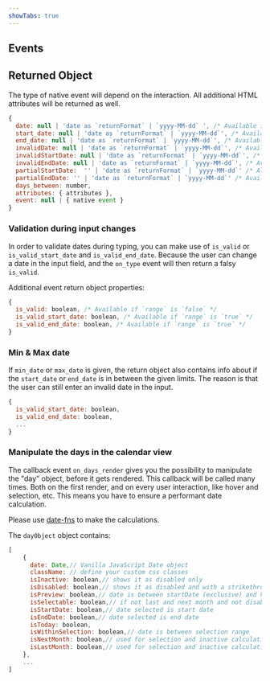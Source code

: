 ```yaml
---
showTabs: true
---
```



## Events

<PropertiesTable props={DatePickerEvents} />

## Returned Object

The type of native event will depend on the interaction.
All additional HTML attributes will be returned as well.

```js
{
  date: null | 'date as `returnFormat` | `yyyy-MM-dd` ', /* Available if `range` is `false` */
  start_date: null | 'date as `returnFormat` | `yyyy-MM-dd`', /* Available if `range` is `true` */
  end_date: null | 'date as `returnFormat` | `yyyy-MM-dd`', /* Available if `range` is `true` */
  invalidDate: null | 'date as `returnFormat` | `yyyy-MM-dd`', /* Available if `range` is `false` */
  invalidStartDate: null | 'date as `returnFormat` | ´yyyy-MM-dd`', /* Available if `range` is `true` */
  invalidEndDate: null | 'date as `returnFormat` | `yyyy-MM-dd`', /* Available if `range` is `true` */
  partialStartDate:  '' | 'date as `returnFormat` | `yyyy-MM-dd`' /* Always available */
  partialEndDate: '' | 'date as `returnFormat` | `yyyy-MM-dd`' /* Available if `range` is `true` */
  days_between: number,
  attributes: { attributes },
  event: null | { native event }
}
```

### Validation during input changes

In order to validate dates during typing, you can make use of `is_valid` or `is_valid_start_date` and `is_valid_end_date`. Because the user can change a date in the input field, and the `on_type` event will then return a falsy `is_valid`.

Additional event return object properties:

```js
{
  is_valid: boolean, /* Available if `range` is `false` */
  is_valid_start_date: boolean, /* Available if `range` is `true` */
  is_valid_end_date: boolean, /* Available if `range` is `true` */
}
```

### Min & Max date

If `min_date` or `max_date` is given, the return object also contains info about if the `start_date` or `end_date` is in between the given limits. The reason is that the user can still enter an invalid date in the input.

```js
{
  is_valid_start_date: boolean,
  is_valid_end_date: boolean,
  ...
}
```

### Manipulate the days in the calendar view

The callback event `on_days_render` gives you the possibility to manipulate the "day" object, before it gets rendered. This callback will be called many times. Both on the first render, and on every user interaction, like hover and selection, etc. This means you have to ensure a performant date calculation.

Please use [date-fns](https://date-fns.org) to make the calculations.

<VisibleWhenNotVisualTest>
  <DatePickerDateFnsRangeIsWeekend />
</VisibleWhenNotVisualTest>

The `dayObject` object contains:

```js
[
    {
      date: Date,// Vanilla JavaScript Date object
      className: // define your custom css classes
      isInactive: boolean,// shows it as disabled only
      isDisabled: boolean,// shows it as disabled and with a strikethrough
      isPreview: boolean,// date is between startDate (exclusive) and hoverDate (inclusive)
      isSelectable: boolean,// if not last and next month and not disabled – handles z-index
      isStartDate: boolean,// date selected is start date
      isEndDate: boolean,// date selected is end date
      isToday: boolean,
      isWithinSelection: boolean,// date is between selection range
      isNextMonth: boolean,// used for selection and inactive calculation
      isLastMonth: boolean,// used for selection and inactive calculation
    },
    ...
]
```
